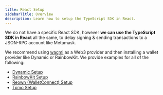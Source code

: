 ```yaml
---
title: React Setup
sidebarTitle: Overview
description: Learn how to setup the TypeScript SDK in React.
---
```


We do not have a specific React SDK, however **we can use the TypeScript SDK in React** all the same, to delay signing & sending transactions to a JSON-RPC account like Metamask.

We recommend using [wagmi](https://wagmi.sh/) as a Web3 provider and then installing a wallet provider like Dynamic or RainbowKit. We provide examples for all of the following:

- [Dynamic Setup](/developers/react-guide/setup/dynamic-setup)
- [RainbowKit Setup](/developers/react-guide/setup/rainbowkit-setup)
- [Reown (WalletConnect) Setup](/developers/react-guide/setup/reown-setup)
- [Tomo Setup](/developers/react-guide/setup/tomo-setup)
